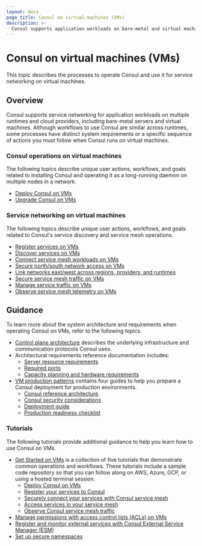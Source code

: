 ```yaml
---
layout: docs
page_title: Consul on virtual machines (VMs)
description: >-
  Consul supports application workloads on bare-metal and virtual machine deployments. Find documentation and guidance specific to Consul operations and service networking on VMs.
---
```


# Consul on virtual machines (VMs)

This topic describes the processes to operate Consul and use it for service networking on virtual machines.

## Overview

Consul supports service networking for application workloads on multiple runtimes and cloud providers, including bare-metal servers and virtual machines. Although workflows to use Consul are similar across runtimes, some processes have distinct system requirements or a specific sequence of actions you must follow when Consul runs on virtual machines.

### Consul operations on virtual machines

The following topics describe unique user actions, workflows, and goals related to installing Consul and operating it as a long-running daemon on multiple nodes in a network.

- [Deploy Consul on VMs](/consul/docs//deploy/vm)
- [Upgrade Consul on VMs](/consul/docs//upgrade/vm)

### Service networking on virtual machines

The following topics describe unique user actions, workflows, and goals related to Consul's service discovery and service mesh operations.

- [Register services on VMs](/consul/docs//register/vm)
- [Discover services on VMs](/consul/docs//discover/vm)
- [Connect service mesh workloads on VMs](/consul/docs//connect/vm)
- [Secure north/south network access on VMs](/consul/docs//north-south/vm)
- [Link networks east/west across regions, providers, and runtimes](/consul/docs//east-west/vm)
- [Secure service mesh traffic on VMs](/consul/docs//secure-mesh/vm)
- [Manage service traffic on VMs](/consul/docs//manage-traffic/vm)
- [Observe service mesh telemetry on VMs](/consul/docs//observe/vm)

## Guidance

To learn more about the system architecture and requirements when operating Consul on VMs, refer to the following topics.

- [Control plane architecture](/consul/docs/architecture/control-plane) describes the underlying infrastructure and communication protocols Consul uses.
- Architectural requirements reference documentation includes:
  - [Server resource requirements](/consul/docs/reference/architecture/server)
  - [Required ports](/consul/docs/reference/architecture/ports)
  - [Capacity planning and hardware requirements](/consul/docs/reference/architecture/capacity)
- [VM production patterns](/consul/tutorials/production-vms) contains four guides to help you prepare a Consul deployment for production environments.
  - [Consul reference architecture](/consul/tutorials/production-vms/reference-architecture).
  - [Consul security considerations](/consul/tutorials/production-vms/security)
  - [Deployment guide](/consul/tutorials/production-vms/deployment-guide)
  - [Production readiness checklist](/consul/tutorials/production-vms/production-checklist)

### Tutorials

The following tutorials provide additional guidance to help you learn how to use Consul on VMs.

- [Get Started on VMs](/consul/tutorials/get-started-vms) is a collection of five tutorials that demonstrate common operations and workflows. These tutorials include a sample code repository so that you can follow along on AWS, Azure, GCP, or using a hosted terminal session.
  - [Deploy Consul on VMs](/consul/tutorials/get-started-vms/virtual-machine-gs-deploy)
  - [Register your services to Consul](/consul/tutorials/get-started-vms/virtual-machine-gs-service-discovery)
  - [Securely connect your services with Consul service mesh](/consul/tutorials/get-started-vms/virtual-machine-gs-service-mesh)
  - [Access services in your service mesh](/consul/tutorials/get-started-vms/virtual-machine-gs-service-mesh-access)
  - [Observe Consul service mesh traffic](/consul/tutorials/get-started-vms/virtual-machine-gs-monitoring)
- [Manage permissions with access control lists (ACLs) on VMs](/consul/tutorials/secure-services/access-control-manage-permissions)
- [Register and monitor external services with Consul External Service Manager (ESM)](/consul/tutorials/connect-services/service-registration-external-services)
- [Set up secure namespaces](/consul/tutorials/implement-multi-tenancy/namespaces-secure-shared-access)